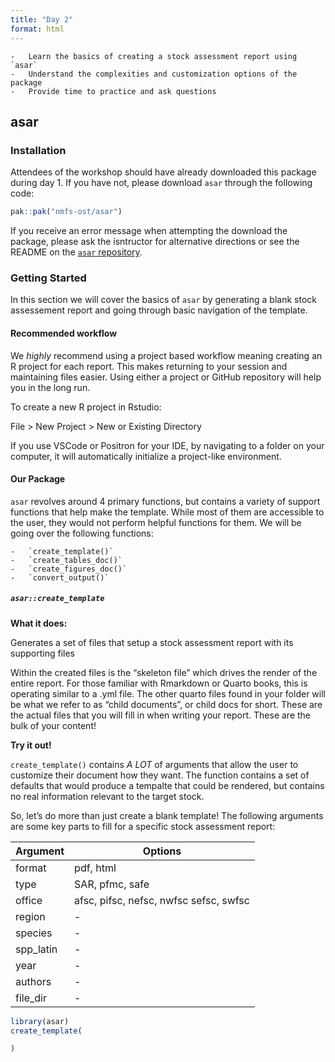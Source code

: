 ```yaml
---
title: "Day 2"
format: html
---
```


::: objectives
    -   Learn the basics of creating a stock assessment report using `asar`
    -   Understand the complexities and customization options of the package
    -   Provide time to practice and ask questions
:::

## asar

### Installation

Attendees of the workshop should have already downloaded this package during day 1. If you have not, please 
download `asar` through the following code:

```r
pak::pak("nmfs-ost/asar")
```

::: {.callout-note}
If you receive an error message when attempting the download the package, please ask the isntructor for 
alternative directions or see the README on the [`asar` repository](https://github.com/nmfs-ost/asar).
:::

### Getting Started

In this section we will cover the basics of `asar` by generating a blank stock assessement report and 
going through basic navigation of the template.

#### Recommended workflow

We *highly* recommend using a project based workflow meaning creating an R project for each report.
This makes returning to your session and maintaining files easier. Using either a project or GitHub
repository will help you in the long run.

To create a new R project in Rstudio:

File > New Project > New or Existing Directory

::: {.callout-important}
If you use VSCode or Positron for your IDE, by navigating to a folder on your computer, it will automatically initialize a project-like environment.
:::

#### Our Package

`asar` revolves around 4 primary functions, but contains a variety of support functions that help
make the template. While most of them are accessible to the user, they would not perform helpful
functions for them. We will be going over the following functions:

    -   `create_template()`
    -   `create_tables_doc()`
    -   `create_figures_doc()`
    -   `convert_output()`

##### `asar::create_template`

**What it does:**

Generates a set of files that setup a stock assessment report with its supporting files

Within the created files is the "skeleton file" which drives the render of the entire report. For those familiar
with Rmarkdown or Quarto books, this is operating similar to a .yml file. The other quarto files
found in your folder will be what we refer to as "child documents", or child docs for short. These
are the actual files that you will fill in when writing your report. These are the bulk of your content!

**Try it out!**

`create_template()` contains *A LOT* of arguments that allow the user to customize their document how
they want. The function contains a set of defaults that would produce a tempalte that could be rendered,
but contains no real information relevant to the target stock.

So, let's do more than just create a blank template! The following arguments are some key parts to fill
for a specific stock assessment report:

| Argument | Options    |
|----------|------------|
| format   | pdf, html |
| type     | SAR, pfmc, safe |
| office   | afsc, pifsc, nefsc, nwfsc sefsc, swfsc |
| region   |  - |
| species  |  - |
| spp_latin | - |
| year | - |
| authors | - |
| file_dir | - |


```r
library(asar)
create_template(

)
```

